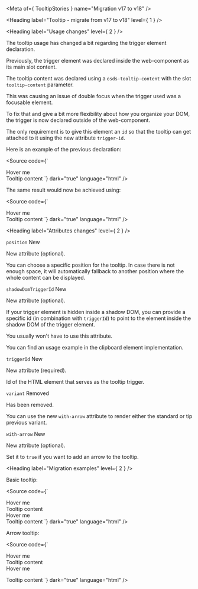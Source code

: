 
<Meta of={ TooltipStories } name="Migration v17 to v18" />

<Heading label="Tooltip - migrate from v17 to v18" level={ 1 } />

<Heading label="Usage changes" level={ 2 } />

The tooltip usage has changed a bit regarding the trigger element declaration.

Previously, the trigger element was declared inside the web-component as its main slot content.

The tooltip content was declared using a `osds-tooltip-content` with the slot `tooltip-content` parameter.

This was causing an issue of double focus when the trigger used was a focusable element.

To fix that and give a bit more flexibility about how you organize your DOM, the trigger is now declared outside of the web-component.

The only requirement is to give this element an `id` so that the tooltip can get attached to it using the new attribute `trigger-id`.

Here is an example of the previous declaration:

<Source code={`
<osds-tooltip>
  <div>
    Hover me
  </div>

  <osds-tooltip-content slot="tooltip-content">
    Tooltip content
  </osds-tooltip-content>
</osds-tooltip>
`}
        dark="true"
        language="html" />

The same result would now be achieved using:

<Source code={`
<div id="tooltip-trigger">
  Hover me
</div>

<ods-tooltip trigger-id="tooltip-trigger">
  Tooltip content
</ods-tooltip>
`}
        dark="true"
        language="html" />

<Heading label="Attributes changes" level={ 2 } />

`position` <Badge color="success" size="sm">New</Badge>

New attribute (optional).

You can choose a specific position for the tooltip. In case there is not enough space, it will automatically fallback
to another position where the whole content can be displayed.

`shadowDomTriggerId` <Badge color="success" size="sm">New</Badge>

New attribute (optional).

If your trigger element is hidden inside a shadow DOM, you can provide a specific id (in combination with `triggerId`)
to point to the element inside the shadow DOM of the trigger element.

You usually won't have to use this attribute.

You can find an usage example in the clipboard element implementation.

`triggerId` <Badge color="success" size="sm">New</Badge>

New attribute (required).

Id of the HTML element that serves as the tooltip trigger.

`variant` <Badge color="critical" size="sm">Removed</Badge>

Has been removed.

You can use the new `with-arrow` attribute to render either the standard or tip previous variant.

`with-arrow` <Badge color="success" size="sm">New</Badge>

New attribute (optional).

Set it to `true` if you want to add an arrow to the tooltip.

<Heading label="Migration examples" level={ 2 } />

Basic tooltip:

<Source code={`
<osds-tooltip>
  <div>
    Hover me
  </div>

  <osds-tooltip-content slot="tooltip-content">
    Tooltip content
  </osds-tooltip-content>
</osds-tooltip>

<!-- is now -->

<div id="tooltip-trigger">
  Hover me
</div>

<ods-tooltip trigger-id="tooltip-trigger">
  Tooltip content
</ods-tooltip>
`}
        dark="true"
        language="html" />

Arrow tooltip:

<Source code={`
<osds-tooltip variant="tip">
  <div>
    Hover me
  </div>

  <osds-tooltip-content slot="tooltip-content">
    Tooltip content
  </osds-tooltip-content>
</osds-tooltip>

<!-- is now -->

<div id="tooltip-trigger">
  Hover me
</div>

<ods-tooltip trigger-id="tooltip-trigger"
             with-arrow>
  Tooltip content
</ods-tooltip>
`}
        dark="true"
        language="html" />
